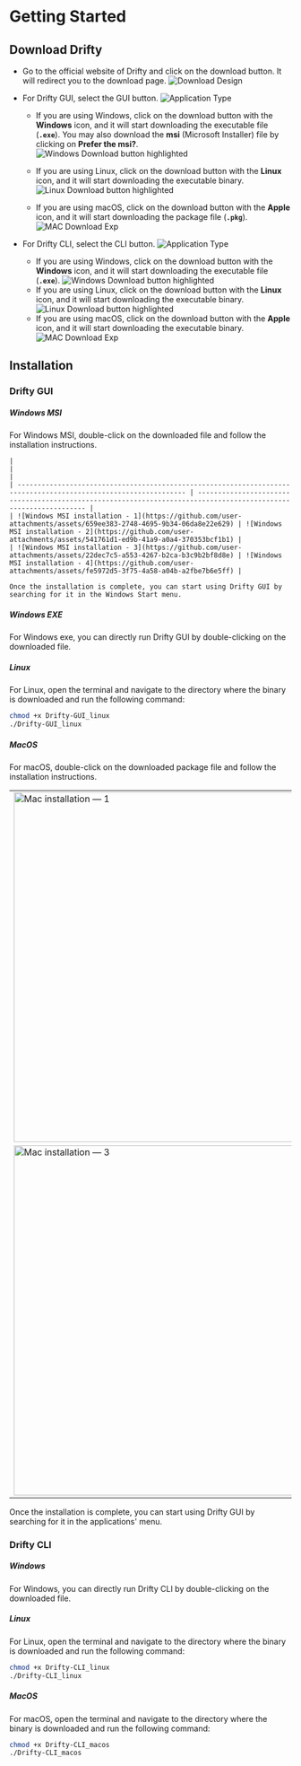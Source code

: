 # Getting Started

## Download Drifty

- Go to the official website of Drifty and click on the download button. It will redirect you to the download page.
  ![Download Design](https://github.com/user-attachments/assets/b42c540b-eb99-4b9c-9c2f-6143d40166f0)

- For Drifty GUI, select the GUI button.
  ![Application Type](https://github.com/user-attachments/assets/d729f074-0f73-4d79-b562-7717b673d6c7)

  - If you are using Windows, click on the download button with the **Windows** icon, and it will start downloading the executable file (**`.exe`**). You may also download the **msi** (Microsoft Installer) file by clicking on **Prefer the msi?**.
    ![Windows Download button highlighted](https://github.com/user-attachments/assets/90865f7c-b0df-4957-9560-9e8a6a8c5bfb)

  - If you are using Linux, click on the download button with the **Linux** icon, and it will start downloading the executable binary.
    ![Linux Download button highlighted](https://github.com/user-attachments/assets/aad3ad93-3126-4d77-9305-61d68a69a313)

  - If you are using macOS, click on the download button with the **Apple** icon, and it will start downloading the package file (**`.pkg`**).
    ![MAC Download Exp](https://github.com/user-attachments/assets/35cdd3b7-6ea5-43ba-895b-acf7dc972321)

- For Drifty CLI, select the CLI button.
  ![Application Type](https://github.com/user-attachments/assets/d729f074-0f73-4d79-b562-7717b673d6c7)
  - If you are using Windows, click on the download button with the **Windows** icon, and it will start downloading the executable file (**`.exe`**).
    ![Windows Download button highlighted](https://github.com/user-attachments/assets/efca705d-3699-4fdc-9905-cd63ea36ce65)
  - If you are using Linux, click on the download button with the **Linux** icon, and it will start downloading the executable binary.
    ![Linux Download button highlighted](https://github.com/user-attachments/assets/c4677f08-de5f-4ade-9414-881abe82edc4)
  - If you are using macOS, click on the download button with the **Apple** icon, and it will start downloading the executable binary.
    ![MAC Download Exp](https://github.com/user-attachments/assets/8ce5fdb0-1cfa-4d88-a470-9068886482a5)

## Installation

### Drifty GUI

##### Windows MSI

For Windows MSI, double-click on the downloaded file and follow the installation instructions.

    |                                                                                                                  |                                                                                                                  |
    | ---------------------------------------------------------------------------------------------------------------- | ---------------------------------------------------------------------------------------------------------------- |
    | ![Windows MSI installation - 1](https://github.com/user-attachments/assets/659ee383-2748-4695-9b34-06da8e22e629) | ![Windows MSI installation - 2](https://github.com/user-attachments/assets/541761d1-ed9b-41a9-a0a4-370353bcf1b1) |
    | ![Windows MSI installation - 3](https://github.com/user-attachments/assets/22dec7c5-a553-4267-b2ca-b3c9b2bf8d8e) | ![Windows MSI installation - 4](https://github.com/user-attachments/assets/fe5972d5-3f75-4a58-a04b-a2fbe7b6e5ff) |

    Once the installation is complete, you can start using Drifty GUI by searching for it in the Windows Start menu.

##### Windows EXE

For Windows exe, you can directly run Drifty GUI by double-clicking on the downloaded file.

##### Linux

For Linux, open the terminal and navigate to the directory where the binary is downloaded and run the following command:

```bash
chmod +x Drifty-GUI_linux
./Drifty-GUI_linux
```

##### MacOS

For macOS, double-click on the downloaded package file and follow the installation instructions.

|                                                                                                                                     |                                                                                                                                     |
| ----------------------------------------------------------------------------------------------------------------------------------- | ----------------------------------------------------------------------------------------------------------------------------------- |
| <img width="624" alt="Mac installation — 1" src="https://github.com/user-attachments/assets/4f2c22d7-549c-4730-accf-d8329ab60e21"/> | <img width="624" alt="Mac installation — 2" src="https://github.com/user-attachments/assets/495a977a-ab66-40e2-bb25-73b171d38877"/> |
| <img width="624" alt="Mac installation — 3" src="https://github.com/user-attachments/assets/015946f0-7c62-4ebc-bed9-bdcbf2efdd13"/> | <img width="624" alt="Mac installation — 4" src="https://github.com/user-attachments/assets/931f74b4-4753-4f71-ba5f-6a584b302ad8"/> |

Once the installation is complete, you can start using Drifty GUI by searching for it in the applications' menu.

### Drifty CLI

##### Windows

For Windows, you can directly run Drifty CLI by double-clicking on the downloaded file.

##### Linux

For Linux, open the terminal and navigate to the directory where the binary is downloaded and run the following command:

```bash
chmod +x Drifty-CLI_linux
./Drifty-CLI_linux
```

##### MacOS

For macOS, open the terminal and navigate to the directory where the binary is downloaded and run the following command:

```bash
chmod +x Drifty-CLI_macos
./Drifty-CLI_macos
```
